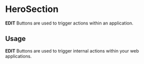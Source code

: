 
<Meta title="Components/HeroSection" component={HeroSection} />

# HeroSection

**EDIT** Buttons are used to trigger actions within an application.

## Usage

**EDIT** Buttons are used to trigger internal actions within your web applications.

<Preview withToolbar>
    <Story name="HeroSection">
        <HeroSection />
    </Story>
</Preview>

